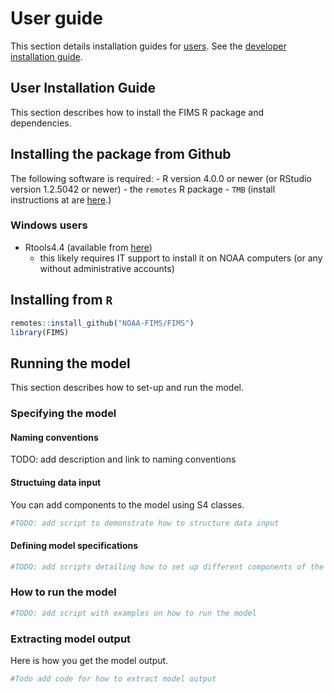 # User guide

This section details installation guides for
[users](#user-installation-guide). See the [developer installation
guide](#developer-installation-guide).

## User Installation Guide
This section describes how to install the FIMS R package and dependencies.

## Installing the package from Github

The following software is required:
- R version 4.0.0 or newer (or RStudio version 1.2.5042 or newer)
  - the `remotes` R package
- `TMB` (install instructions at are
[here](https://github.com/kaskr/adcomp/wiki/Download).)

### Windows users

- Rtools4.4 (available from [here](https://cran.r-project.org/bin/windows/Rtools/))
  - this likely requires IT support to install it on NOAA computers
  (or any without administrative accounts)

## Installing from `R`

```r
remotes::install_github("NOAA-FIMS/FIMS")
library(FIMS)
```

## Running the model

This section describes how to set-up and run the model.

### Specifying the model

#### Naming conventions
TODO: add description and link to naming conventions

#### Structuing data input
You can add components to the model using S4 classes.
```r
#TODO: add script to demonstrate how to structure data input
```

#### Defining model specifications
```r
#TODO: add scripts detailing how to set up different components of the model
```

### How to run the model
```r
#TODO: add script with examples on how to run the model
```

### Extracting model output

Here is how you get the model output.

```r
#Todo add code for how to extract model output
```


